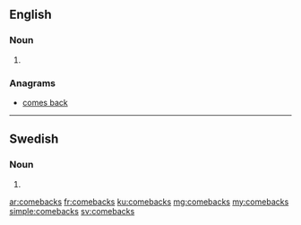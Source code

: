 {{also|Comebacks}}
==English==

===Noun===
{{head|en|plural}}

# {{plural of|comeback|lang=en}}

===Anagrams===
* [[comes back#English|comes back]]

----

==Swedish==

===Noun===
{{head|sv|noun form}}

# {{sv-noun-form-indef-gen|comeback}}

[[ar:comebacks]]
[[fr:comebacks]]
[[ku:comebacks]]
[[mg:comebacks]]
[[my:comebacks]]
[[simple:comebacks]]
[[sv:comebacks]]